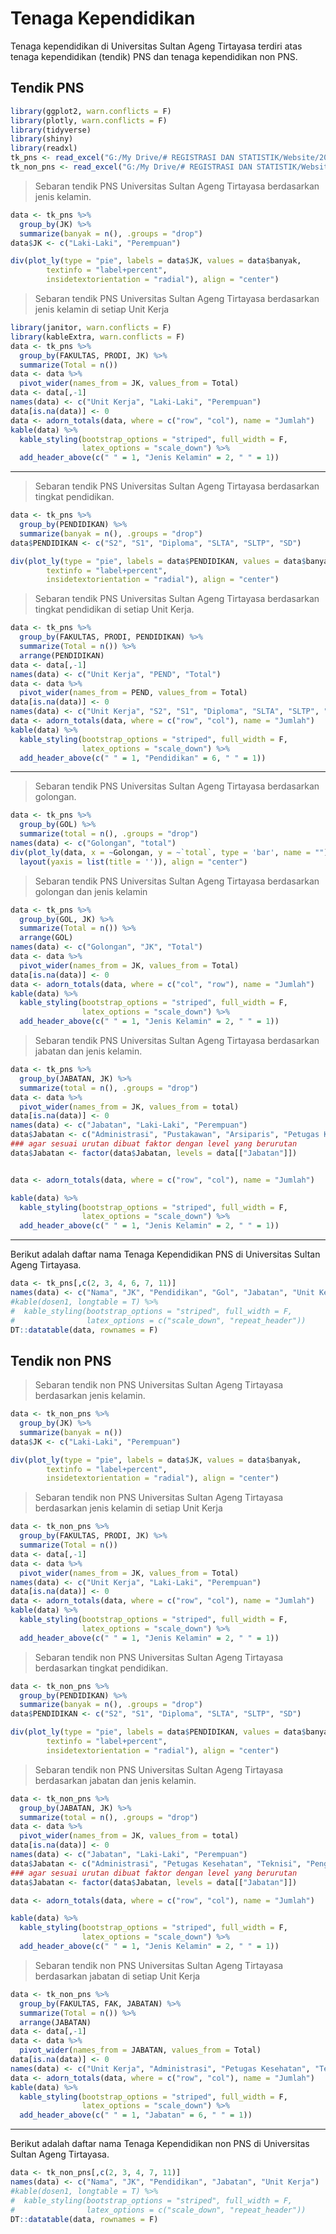 # Tenaga Kependidikan

Tenaga kependidikan di Universitas Sultan Ageng Tirtayasa terdiri atas tenaga kependidikan (tendik) PNS dan tenaga kependidikan non PNS. 

## Tendik PNS

```r
library(ggplot2, warn.conflicts = F)
library(plotly, warn.conflicts = F)
library(tidyverse)
library(shiny)
library(readxl)
tk_pns <- read_excel("G:/My Drive/# REGISTRASI DAN STATISTIK/Website/202101/202101/static/SDM_tendik_pns.xlsx")
tk_non_pns <- read_excel("G:/My Drive/# REGISTRASI DAN STATISTIK/Website/202101/202101/static/SDM_tendik_non_pns.xlsx")

```

> Sebaran tendik PNS Universitas Sultan Ageng Tirtayasa berdasarkan jenis kelamin.

```r
data <- tk_pns %>%
  group_by(JK) %>%
  summarize(banyak = n(), .groups = "drop")
data$JK <- c("Laki-Laki", "Perempuan")

div(plot_ly(type = "pie", labels = data$JK, values = data$banyak,
        textinfo = "label+percent",
        insidetextorientation = "radial"), align = "center")
```

> Sebaran tendik PNS Universitas Sultan Ageng Tirtayasa berdasarkan jenis kelamin di setiap Unit Kerja

```r
library(janitor, warn.conflicts = F)
library(kableExtra, warn.conflicts = F)
data <- tk_pns %>%
  group_by(FAKULTAS, PRODI, JK) %>%
  summarize(Total = n())
data <- data %>%
  pivot_wider(names_from = JK, values_from = Total)
data <- data[,-1]
names(data) <- c("Unit Kerja", "Laki-Laki", "Perempuan")
data[is.na(data)] <- 0
data <- adorn_totals(data, where = c("row", "col"), name = "Jumlah")
kable(data) %>%
  kable_styling(bootstrap_options = "striped", full_width = F,
                latex_options = "scale_down") %>%
  add_header_above(c(" " = 1, "Jenis Kelamin" = 2, " " = 1))
```


***

> Sebaran tendik PNS Universitas Sultan Ageng Tirtayasa berdasarkan tingkat pendidikan.

```r
data <- tk_pns %>%
  group_by(PENDIDIKAN) %>%
  summarize(banyak = n(), .groups = "drop")
data$PENDIDIKAN <- c("S2", "S1", "Diploma", "SLTA", "SLTP", "SD")

div(plot_ly(type = "pie", labels = data$PENDIDIKAN, values = data$banyak,
        textinfo = "label+percent",
        insidetextorientation = "radial"), align = "center")
```

> Sebaran tendik PNS Universitas Sultan Ageng Tirtayasa berdasarkan tingkat pendidikan di setiap Unit Kerja.

```r
data <- tk_pns %>%
  group_by(FAKULTAS, PRODI, PENDIDIKAN) %>%
  summarize(Total = n()) %>%
  arrange(PENDIDIKAN)
data <- data[,-1]
names(data) <- c("Unit Kerja", "PEND", "Total")
data <- data %>%
  pivot_wider(names_from = PEND, values_from = Total)
data[is.na(data)] <- 0
names(data) <- c("Unit Kerja", "S2", "S1", "Diploma", "SLTA", "SLTP", "SD")
data <- adorn_totals(data, where = c("row", "col"), name = "Jumlah")
kable(data) %>%
  kable_styling(bootstrap_options = "striped", full_width = F,
                latex_options = "scale_down") %>%
  add_header_above(c(" " = 1, "Pendidikan" = 6, " " = 1))
```

***

> Sebaran tendik PNS Universitas Sultan Ageng Tirtayasa berdasarkan golongan.

```r
data <- tk_pns %>%
  group_by(GOL) %>%
  summarize(total = n(), .groups = "drop")
names(data) <- c("Golongan", "total")
div(plot_ly(data, x = ~Golongan, y = ~`total`, type = 'bar', name = "") %>%
  layout(yaxis = list(title = '')), align = "center")
```

> Sebaran tendik PNS Universitas Sultan Ageng Tirtayasa berdasarkan golongan dan jenis kelamin

```r
data <- tk_pns %>%
  group_by(GOL, JK) %>%
  summarize(Total = n()) %>%
  arrange(GOL)
names(data) <- c("Golongan", "JK", "Total")
data <- data %>%
  pivot_wider(names_from = JK, values_from = Total)
data[is.na(data)] <- 0
data <- adorn_totals(data, where = c("col", "row"), name = "Jumlah")
kable(data) %>%
  kable_styling(bootstrap_options = "striped", full_width = F,
                latex_options = "scale_down") %>%
  add_header_above(c(" " = 1, "Jenis Kelamin" = 2, " " = 1))
```

> Sebaran tendik PNS Universitas Sultan Ageng Tirtayasa berdasarkan jabatan dan jenis kelamin.

```r
data <- tk_pns %>%
  group_by(JABATAN, JK) %>%
  summarize(total = n(), .groups = "drop") 
data <- data %>%
  pivot_wider(names_from = JK, values_from = total)
data[is.na(data)] <- 0
names(data) <- c("Jabatan", "Laki-Laki", "Perempuan")
data$Jabatan <- c("Administrasi", "Pustakawan", "Arsiparis", "Petugas Kesehatan", "Teknisi", "Pengemudi", "Petugas Keamanan", "Lain-lain")
### agar sesuai urutan dibuat faktor dengan level yang berurutan
data$Jabatan <- factor(data$Jabatan, levels = data[["Jabatan"]])


data <- adorn_totals(data, where = c("row", "col"), name = "Jumlah")

kable(data) %>%
  kable_styling(bootstrap_options = "striped", full_width = F,
                latex_options = "scale_down") %>%
  add_header_above(c(" " = 1, "Jenis Kelamin" = 2, " " = 1))
```

***

Berikut adalah daftar nama Tenaga Kependidikan PNS di Universitas Sultan Ageng Tirtayasa.

```r
data <- tk_pns[,c(2, 3, 4, 6, 7, 11)]
names(data) <- c("Nama", "JK", "Pendidikan", "Gol", "Jabatan", "Unit Kerja")
#kable(dosen1, longtable = T) %>%
#  kable_styling(bootstrap_options = "striped", full_width = F,
#                latex_options = c("scale_down", "repeat_header"))
DT::datatable(data, rownames = F)
```

## Tendik non PNS

> Sebaran tendik non PNS Universitas Sultan Ageng Tirtayasa berdasarkan jenis kelamin.

```r
data <- tk_non_pns %>%
  group_by(JK) %>%
  summarize(banyak = n())
data$JK <- c("Laki-Laki", "Perempuan")

div(plot_ly(type = "pie", labels = data$JK, values = data$banyak,
        textinfo = "label+percent",
        insidetextorientation = "radial"), align = "center")
```

> Sebaran tendik non PNS Universitas Sultan Ageng Tirtayasa berdasarkan jenis kelamin di setiap Unit Kerja

```r
data <- tk_non_pns %>%
  group_by(FAKULTAS, PRODI, JK) %>%
  summarize(Total = n())
data <- data[,-1]
data <- data %>%
  pivot_wider(names_from = JK, values_from = Total)
names(data) <- c("Unit Kerja", "Laki-Laki", "Perempuan")
data[is.na(data)] <- 0
data <- adorn_totals(data, where = c("row", "col"), name = "Jumlah")
kable(data) %>%
  kable_styling(bootstrap_options = "striped", full_width = F,
                latex_options = "scale_down") %>%
  add_header_above(c(" " = 1, "Jenis Kelamin" = 2, " " = 1))
```

> Sebaran tendik non PNS Universitas Sultan Ageng Tirtayasa berdasarkan tingkat pendidikan.

```r
data <- tk_non_pns %>%
  group_by(PENDIDIKAN) %>%
  summarize(banyak = n(), .groups = "drop")
data$PENDIDIKAN <- c("S2", "S1", "Diploma", "SLTA", "SLTP", "SD")

div(plot_ly(type = "pie", labels = data$PENDIDIKAN, values = data$banyak,
        textinfo = "label+percent",
        insidetextorientation = "radial"), align = "center")
```


> Sebaran tendik non PNS Universitas Sultan Ageng Tirtayasa berdasarkan jabatan dan jenis kelamin.

```r
data <- tk_non_pns %>%
  group_by(JABATAN, JK) %>%
  summarize(total = n(), .groups = "drop") 
data <- data %>%
  pivot_wider(names_from = JK, values_from = total)
data[is.na(data)] <- 0
names(data) <- c("Jabatan", "Laki-Laki", "Perempuan")
data$Jabatan <- c("Administrasi", "Petugas Kesehatan", "Teknisi", "Pengemudi", "Petugas Keamanan", "Lain-lain")
### agar sesuai urutan dibuat faktor dengan level yang berurutan
data$Jabatan <- factor(data$Jabatan, levels = data[["Jabatan"]])

data <- adorn_totals(data, where = c("row", "col"), name = "Jumlah")

kable(data) %>%
  kable_styling(bootstrap_options = "striped", full_width = F,
                latex_options = "scale_down") %>%
  add_header_above(c(" " = 1, "Jenis Kelamin" = 2, " " = 1))
```

> Sebaran tendik non PNS Universitas Sultan Ageng Tirtayasa berdasarkan jabatan di setiap Unit Kerja

```r
data <- tk_non_pns %>%
  group_by(FAKULTAS, FAK, JABATAN) %>%
  summarize(Total = n()) %>%
  arrange(JABATAN)
data <- data[,-1]
data <- data %>%
  pivot_wider(names_from = JABATAN, values_from = Total)
data[is.na(data)] <- 0
names(data) <- c("Unit Kerja", "Administrasi", "Petugas Kesehatan", "Teknisi", "Pengemudi", "Petugas Keamanan", "Lain-lain")
data <- adorn_totals(data, where = c("row", "col"), name = "Jumlah")
kable(data) %>%
  kable_styling(bootstrap_options = "striped", full_width = F,
                latex_options = "scale_down") %>%
  add_header_above(c(" " = 1, "Jabatan" = 6, " " = 1))
```

***

Berikut adalah daftar nama Tenaga Kependidikan non PNS di Universitas Sultan Ageng Tirtayasa.

```r
data <- tk_non_pns[,c(2, 3, 4, 7, 11)]
names(data) <- c("Nama", "JK", "Pendidikan", "Jabatan", "Unit Kerja")
#kable(dosen1, longtable = T) %>%
#  kable_styling(bootstrap_options = "striped", full_width = F,
#                latex_options = c("scale_down", "repeat_header"))
DT::datatable(data, rownames = F)
```